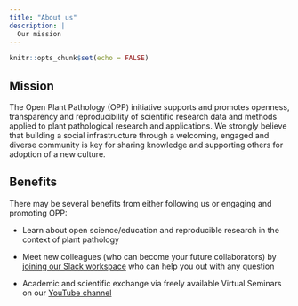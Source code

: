 ```yaml
---
title: "About us"
description: |
  Our mission 
---
```


```r
knitr::opts_chunk$set(echo = FALSE)
```

## Mission

The Open Plant Pathology (OPP) initiative supports and promotes openness, transparency and reproducibility of scientific research data and methods applied to plant pathological research and applications. We strongly believe that building a social infrastructure through a welcoming, engaged and diverse community is key for sharing knowledge and supporting others for adoption of a new culture.

## Benefits

There may be several benefits from either following us or engaging and promoting OPP:

-   Learn about open science/education and reproducible research in the context of plant pathology

-   Meet new colleagues (who can become your future collaborators) by [joining our Slack  workspace](https://communityinviter.com/apps/openplantpathology/open-plant-pathology) who can help you out with any question

-   Academic and scientific exchange via freely available Virtual Seminars on our [YouTube channel](https://www.youtube.com/channel/UCo-1ijIA_nECqzwzeW2X9RA)

